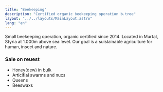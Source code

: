 ```yaml
---
title: "Beekeeping"
description: "Certified organic beekeeping operation b.tree"
layout: "../../layouts/MainLayout.astro"
lang: "en"
---
```



Small beekeeping operation, organic certified since 2014. Located in Murtal, Styria at 1.000m above sea level. Our goal is a suistainable agriculture for human, insect and nature.

<section class="hero container max-w-screen-lg mx-auto flex">
  <Picture
    src={bees}
    class="mx-auto"
    widths={[200, 400, 600, 800]}
    sizes="(max-width: 100vw) 100vw, 800px"
    alt="Honeybees"
  />
</section>

### Sale on reuest

- Honey(dew) in bulk
- Articifial swarms and nucs
- Queens
- Beeswaxs

<section class="hero container max-w-screen-lg mx-auto flex">
  <Picture
    src={bee_shield}
    class="mx-auto"
    widths={[200, 400, 600, 800]}
    sizes="(max-width: 100vw) 100vw, 800px"
    alt="Contact details"
  />
</section>

<section class="hero container max-w-screen-lg mx-auto flex">
  <Picture
    src={kornblume}
    class="mx-auto"
    widths={[200, 400, 600]}
    sizes="(max-width: 600px) 100vw, 800px"
    alt="Honeybee on cornflower"
  />
</section>
